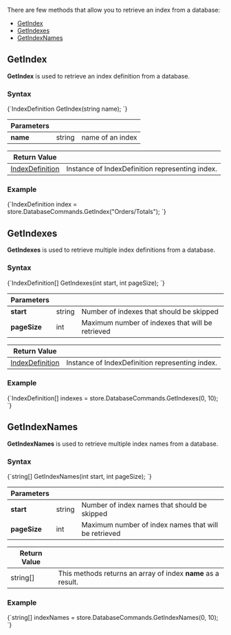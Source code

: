 
There are few methods that allow you to retrieve an index from a database:   
- [GetIndex](../../../client-api/commands/indexes/get.mdx#getindex)   
- [GetIndexes](../../../client-api/commands/indexes/get.mdx#getindexes)   
- [GetIndexNames](../../../client-api/commands/indexes/get.mdx#getindexnames)   

## GetIndex

**GetIndex** is used to retrieve an index definition from a database.

### Syntax

<TabItem value="get_1_0" label="get_1_0">
<CodeBlock language="csharp">
{`IndexDefinition GetIndex(string name);
`}
</CodeBlock>
</TabItem>

| Parameters | | |
| ------------- | ------------- | ----- |
| **name** | string | name of an index |

| Return Value | |
| ------------- | ----- |
| [IndexDefinition](../../../glossary/index-definition.mdx) | Instance of IndexDefinition representing index. |

### Example

<TabItem value="get_1_1" label="get_1_1">
<CodeBlock language="csharp">
{`IndexDefinition index = store.DatabaseCommands.GetIndex("Orders/Totals");
`}
</CodeBlock>
</TabItem>



## GetIndexes

**GetIndexes** is used to retrieve multiple index definitions from a database.

### Syntax

<TabItem value="get_2_0" label="get_2_0">
<CodeBlock language="csharp">
{`IndexDefinition[] GetIndexes(int start, int pageSize);
`}
</CodeBlock>
</TabItem>

| Parameters | | |
| ------------- | ------------- | ----- |
| **start** | string | Number of indexes that should be skipped |
| **pageSize** | int | Maximum number of indexes that will be retrieved  |

| Return Value | |
| ------------- | ----- |
| [IndexDefinition](../../../glossary/index-definition.mdx) | Instance of IndexDefinition representing index. |

### Example

<TabItem value="get_2_1" label="get_2_1">
<CodeBlock language="csharp">
{`IndexDefinition[] indexes = store.DatabaseCommands.GetIndexes(0, 10);
`}
</CodeBlock>
</TabItem>



## GetIndexNames

**GetIndexNames** is used to retrieve multiple index names from a database.

### Syntax

<TabItem value="get_3_0" label="get_3_0">
<CodeBlock language="csharp">
{`string[] GetIndexNames(int start, int pageSize);
`}
</CodeBlock>
</TabItem>

| Parameters | | |
| ------------- | ------------- | ----- |
| **start** | string | Number of index names that should be skipped |
| **pageSize** | int | Maximum number of index names that will be retrieved |

| Return Value | |
| ------------- | ----- |
| string[] | This methods returns an array of index **name** as a result. |

### Example

<TabItem value="get_3_1" label="get_3_1">
<CodeBlock language="csharp">
{`string[] indexNames = store.DatabaseCommands.GetIndexNames(0, 10);
`}
</CodeBlock>
</TabItem>




